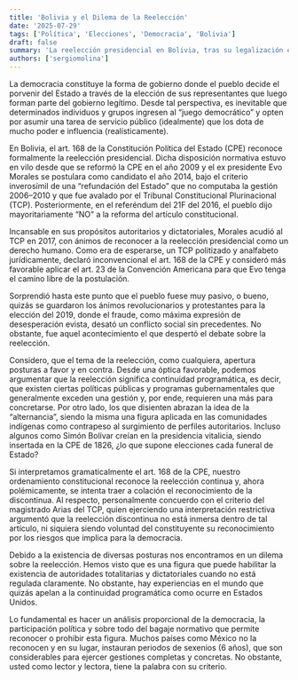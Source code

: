 ```yaml
---
title: 'Bolivia y el Dilema de la Reelección'
date: '2025-07-29'
tags: ['Política', 'Elecciones', 'Democracia', 'Bolivia']
draft: false
summary: 'La reelección presidencial en Bolivia, tras su legalización en 2009 y los debates posteriores, sigue siendo un dilema entre continuidad programática y alternancia democrática.'
authors: ['sergiomolina']
---
```


La democracia constituye la forma de gobierno donde el pueblo decide el porvenir del Estado a través de la elección de sus representantes que luego forman parte del gobierno legítimo. Desde tal perspectiva, es inevitable que determinados individuos y grupos ingresen al “juego democrático” y opten por asumir una tarea de servicio público (idealmente) que los dota de mucho poder e influencia (realísticamente).

En Bolivia, el art. 168 de la Constitución Política del Estado (CPE) reconoce formalmente la reelección presidencial. Dicha disposición normativa estuvo en vilo desde que se reformó la CPE en el año 2009 y el ex presidente Evo Morales se postulara como candidato el año 2014, bajo el criterio inverosímil de una “refundación del Estado” que no computaba la gestión 2006–2010 y que fue avalado por el Tribunal Constitucional Plurinacional (TCP). Posteriormente, en el referéndum del 21F del 2016, el pueblo dijo mayoritariamente “NO” a la reforma del artículo constitucional.

Incansable en sus propósitos autoritarios y dictatoriales, Morales acudió al TCP en 2017, con ánimos de reconocer a la reelección presidencial como un derecho humano. Como era de esperarse, un TCP politizado y analfabeto jurídicamente, declaró inconvencional el art. 168 de la CPE y consideró más favorable aplicar el art. 23 de la Convención Americana para que Evo tenga el camino libre de la postulación.

Sorprendió hasta este punto que el pueblo fuese muy pasivo, o bueno, quizás se guardaron los ánimos revolucionarios y protestantes para la elección del 2019, donde el fraude, como máxima expresión de desesperación evista, desató un conflicto social sin precedentes. No obstante, fue aquel acontecimiento el que despertó el debate sobre la reelección.

Considero, que el tema de la reelección, como cualquiera, apertura posturas a favor y en contra. Desde una óptica favorable, podemos argumentar que la reelección significa continuidad programática, es decir, que existen ciertas políticas públicas y programas gubernamentales que generalmente exceden una gestión y, por ende, requieren una más para concretarse. Por otro lado, los que disienten abrazan la idea de la “alternancia”, siendo la misma una figura aplicada en las comunidades indígenas como contrapeso al surgimiento de perfiles autoritarios. Incluso algunos como Simón Bolívar creían en la presidencia vitalicia, siendo insertada en la CPE de 1826, ¿lo que supone elecciones cada funeral de Estado?

Si interpretamos gramaticalmente el art. 168 de la CPE, nuestro ordenamiento constitucional reconoce la reelección continua y, ahora polémicamente, se intenta traer a colación el reconocimiento de la discontinua. Al respecto, personalmente concuerdo con el criterio del magistrado Arias del TCP, quien ejerciendo una interpretación restrictiva argumentó que la reelección discontinua no está inmersa dentro de tal artículo, ni siquiera siendo voluntad del constituyente su reconocimiento por los riesgos que implica para la democracia.

Debido a la existencia de diversas posturas nos encontramos en un dilema sobre la reelección. Hemos visto que es una figura que puede habilitar la existencia de autoridades totalitarias y dictatoriales cuando no está regulada claramente. No obstante, hay experiencias en el mundo que quizás apelan a la continuidad programática como ocurre en Estados Unidos.

Lo fundamental es hacer un análisis proporcional de la democracia, la participación política y sobre todo del bagaje normativo que permite reconocer o prohibir esta figura. Muchos países como México no la reconocen y en su lugar, instauran periodos de sexenios (6 años), que son considerables para ejercer gestiones completas y concretas. No obstante, usted como lector y lectora, tiene la palabra con su criterio.
